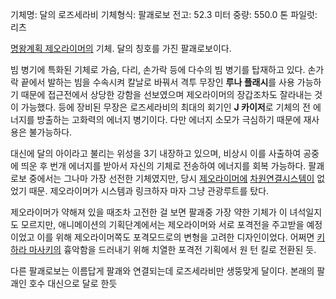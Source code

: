 기체명: 달의 로즈세라비
기체형식: 팔괘로보
전고: 52.3 미터
중량: 550.0 톤
파일럿: 리츠

[[명왕계획 제오라이머]]의 기체. 달의 칭호를 가진 팔괘로보이다. 

빔 병기에 특화된 기체로 가슴, 다리, 손가락 등에 다수의 빔 병기를 탑재하고 있다. 손가락 끝에서 발하는 빔을 수속시켜 칼날로 바꿔서 격투 무장인 '''루나 플래시'''를 사용 가능하기 때문에 접근전에서 상당한 강함을 선보였으며 제오라이머의 장갑조차도 잘라내는 것이 가능했다.
등에 장비된 무장은 로즈세라비의 최대의 회기인 '''J 카이저'''로 기체의 전 에너지를 방출하는 고화력의 에너지 병기이다. 다만 에너지 소모가 극심하기 때문에 재사용은 불가능하다.

대신에 달의 아이라고 불리는 위성을 3기 내장하고 있으며, 비상시 이를 사출하여 공중에 띄운 후 번개 에너지를 받아서 자신의 기체로 전송하여 에너지를 회복 가능하다. 팔괘로보 중에서는 그나마 가장 선전한 기체였지만, 당시 [[제오라이머]]에 [[차원연결시스템]]이 없었기 때문. 제오라이머가 시스템과 링크하자 마자 그냥 관광루트를 탔다. 

제오라이머가 약해져 있을 때조차 고전한 걸 보면 팔괘중 가장 약한 기체가 이 녀석일지도 모르지만, 애니메이션의 기획단계에서는 제오라이머와 서로 포격전을 주고받을 예정이었고 이를 위해 제오라이머쪽도 포격모드로의 변형을 고려한 디자인이었다. 어쩌면 [[키하라 마사키]]의 흉악함을 드러내기 위해 치열한 포격전 기획에서 원 턴 킬로 전환된 듯.

다른 팔괘로보는 이름답게 팔괘와 연결되는데 로즈세라비만 생뚱맞게 달이다. 본래의 팔괘인 호수 대신으로 달로 한듯
